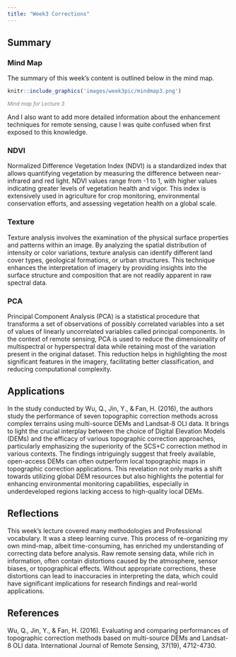 ```yaml
---
title: "Week3 Corrections"
---
```

## Summary
### Mind Map
The summary of this week's content is outlined below in the mind map. 
```r
knitr::include_graphics('images/week3pic/mindmap3.png') 
```
::: {align="center" style="font-size: smaller; color: gray;"}
<em>Mind map for Lecture 3</em>
:::

And I also want to add more detailed information about the enhancement techniques for remote sensing, cause I was quite confused when first exposed to this knowledge.

### NDVI
Normalized Difference Vegetation Index (NDVI) is a standardized index that allows quantifying vegetation by measuring the difference between near-infrared and red light. NDVI values range from -1 to 1, with higher values indicating greater levels of vegetation health and vigor. This index is extensively used in agriculture for crop monitoring, environmental conservation efforts, and assessing vegetation health on a global scale.

### Texture
Texture analysis involves the examination of the physical surface properties and patterns within an image. By analyzing the spatial distribution of intensity or color variations, texture analysis can identify different land cover types, geological formations, or urban structures. This technique enhances the interpretation of imagery by providing insights into the surface structure and composition that are not readily apparent in raw spectral data.

### PCA
Principal Component Analysis (PCA) is a statistical procedure that transforms a set of observations of possibly correlated variables into a set of values of linearly uncorrelated variables called principal components. In the context of remote sensing, PCA is used to reduce the dimensionality of multispectral or hyperspectral data while retaining most of the variation present in the original dataset. This reduction helps in highlighting the most significant features in the imagery, facilitating better classification, and reducing computational complexity.

## Applications
In the study conducted by Wu, Q., Jin, Y., & Fan, H. (2016), the authors study the performance of seven topographic correction methods across complex terrains using multi-source DEMs and Landsat-8 OLI data. It brings to light the crucial interplay between the choice of Digital Elevation Models (DEMs) and the efficacy of various topographic correction approaches, particularly emphasizing the superiority of the SCS+C correction method in various contexts. The findings intriguingly suggest that freely available, open-access DEMs can often outperform local topographic maps in topographic correction applications. This revelation not only marks a shift towards utilizing global DEM resources but also highlights the potential for enhancing environmental monitoring capabilities, especially in underdeveloped regions lacking access to high-quality local DEMs.

## Reflections
This week's lecture covered many methodologies and Professional vocabulary. It was a steep learning curve. This process of re-organizing my own mind-map, albeit time-consuming, has enriched my understanding of correcting data before analysis. Raw remote sensing data, while rich in information, often contain distortions caused by the atmosphere, sensor biases, or topographical effects. Without appropriate corrections, these distortions can lead to inaccuracies in interpreting the data, which could have significant implications for research findings and real-world applications.

## References
Wu, Q., Jin, Y., & Fan, H. (2016). Evaluating and comparing performances of topographic correction methods based on multi-source DEMs and Landsat-8 OLI data. International Journal of Remote Sensing, 37(19), 4712-4730.
